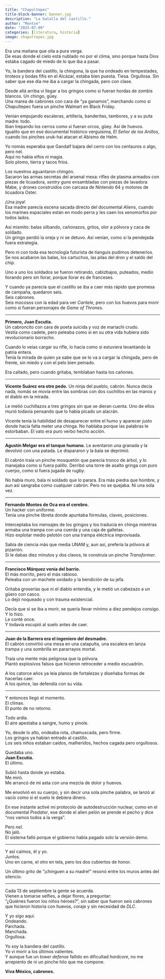 ```yaml
---
title: "Chapultepec"
title-block-banner: banner.jpg
description: "La batalla del castillo."
author: "Montse"
date: "2025-07-09"
categories: [literatura, historia]
image: chapultepec.jpg
---
```


Era una mañana que olía a pura verga.  
De esas donde el cielo está nublado no por el clima, sino porque hasta Dios estaba cagado de miedo de lo que iba a pasar.  

Yo, la bandera del castillo, la chingona, la que ha ondeado en tempestades, tiroteos y bodas fifís en el Alcázar, estaba bien puesta. Tiesa. Orgullosa. Sin saber que ese día me iba a cargar la chingada, pero con clase.

Desde allá arriba vi llegar a los gringos como si fueran hordas de zombis blancos. Un chingo, güey.  
Una marea de cabrones con cara de “ya ganamos”, marchando como si Chapultepec fuera un pinche Walmart en Black Friday.  

Venían empujando escaleras, artillería, banderitas, tambores, y a su puta madre: todo.  
Iban trepando los cerros como si fueran orcos, güey. Así de huevos.  
Igualito que en ese documental histórico verguísima, *El Señor de los Anillos*, cuando los pinches uruk-hai atacan el Abismo de Helm.  

Yo nomás esperaba que Gandalf bajara del cerro con los centauros o algo, pero nel.  
Aquí no había elfos ni magia.  
Solo plomo, tierra y tacos fríos.  

Los nuestros aguantaron chingón.  
Sacaron las armas secretas del arsenal mexa: rifles de plasma armados con piezas de licuadora, *sentry guns* ensambladas con piezas de lavadora Mabe, y drones construidos con carcasa de Nintendo 64 y motores de licuadora Oster.  

¡Una joya!  
Esa madre parecía escena sacada directo del documental *Aliens*, cuando los marines espaciales están en modo perra y les caen los xenomorfos por todos lados.  

Así mismito: balas silbando, cañonazos, gritos, olor a pólvora y caca de soldado.  
Un gringo perdió la oreja y ni se detuvo. Así venían, como si la pendejada fuera estrategia.  

Pero ni con toda esa tecnología futurista de tianguis pudimos detenerlos.  
Se nos acabaron las balas, los cartuchos, las pilas del dron y el saldo del chip.  

Uno a uno los soldados se fueron retirando, cabizbajos, puteados, medio llorando pero sin llorar, porque llorar es de franceses.

Y cuando ya parecía que el castillo se iba a caer más rápido que promesa de campaña, quedaron seis.  
Seis cabrones.  
Seis mocosos con la edad para ver *Caritele*, pero con los huevos para morir como si fueran personajes de *Game of Thrones*.  

---

**Primero, Juan Escutia.**  
Un cabroncito con cara de poeta suicida y voz de mariachi crudo.  
Vestía como cadete, pero peleaba como si en su otra vida hubiera sido revolucionario borracho.  

Cuando lo veías cargar su rifle, lo hacía como si estuviera levantando la patria entera.  
Tenía la mirada de quien ya sabe que se lo va a cargar la chingada, pero de frente, sin miedo y con el pelo bien peinado.

Era callado, pero cuando gritaba, temblaban hasta los cañones.

---

**Vicente Suárez era otro pedo.**
Un ninja del pueblo, cabrón.
Nunca decía nada, nomás se movía entre las sombras con dos cuchillos en las manos y el diablo en la mirada.

Le metió cuchillazos a tres gringos sin que se dieran cuenta.
Uno de ellos murió todavía pensando que lo había picado un alacrán.

Vicente tenía la habilidad de desaparecer entre el humo y aparecer justo donde hacía falta meter una chinga.
No hablaba porque las palabras le estorbaban.
El vato era puro verbo hecho acción.

---

**Agustín Melgar era el tanque humano.**
Le aventaron una granada y la devolvió con una patada.
Le dispararon y la bala se deprimió.

El cabrón traía un pinche mosquetón que parecía tronco de árbol, y lo manejaba como si fuera palillo.
Derribó una torre de asalto gringa con puro cuerpo, como si fuera jugada de *rugby*.

No había muro, bala ni soldado que lo parara.
Era más piedra que hombre, y aun así sangraba como cualquier cabrón.
Pero no se quejaba. Ni una sola vez.

---

**Fernando Montes de Oca era el cerebro.**  
Un hacker con uniforme.  
Tenía una pinche libreta donde apuntaba fórmulas, claves, posiciones.  

Interceptaba los mensajes de los gringos y los traducía en chinga mientras armaba una trampa con una cuerda y una caja de galletas.  
Hizo explotar medio pelotón con una trampa eléctrica improvisada.  

Sabía de ciencia más que media UNAM y, aun así, prefería la pólvora al pizarrón.  
Si le dabas diez minutos y dos clavos, te construía un pinche *Transformer*.  

---

**Francisco Márquez venía del barrio.**  
El más morrito, pero el más rabioso.  
Peleaba con un machete oxidado y la bendición de su jefa.  

Gritaba groserías que ni el diablo entendía, y le metió un cabezazo a un güero con casco.  
Lo dejó noqueado y con trauma existencial.  

Decía que si se iba a morir, se quería llevar mínimo a diez pendejos consigo.  
Y lo hizo.  
Le conté once.  
Y todavía escupió al suelo antes de caer.  

---

**Juan de la Barrera era el ingeniero del desmadre.**  
El cabrón convirtió una mesa en una catapulta, una escalera en lanza trampa y una sombrilla en pararrayos mortal.  

Traía una mente más peligrosa que la pólvora.  
Plantó explosivos falsos que hicieron retroceder a medio escuadrón.  

A los catorce años ya leía planos de fortalezas y diseñaba formas de hacerlas caer.  
A los quince, las defendía con su vida.  

---

Y entonces llegó el momento.  
El clímax.  
El punto de no retorno.  

Todo ardía.  
El aire apestaba a sangre, humo y pinole.  

Yo, desde lo alto, ondeaba rota, chamuscada, pero firme.  
Los gringos ya habían entrado al castillo.  
Los seis niños estaban caídos, malheridos, hechos cagada pero orgullosos.  

Quedaba uno.  
**Juan Escutia.**  
El último.  

Subió hasta donde yo estaba.  
Me miró.  
Me arrancó de mi asta con una mezcla de dolor y huevos.  

Me envolvió en su cuerpo, y sin decir una sola pinche palabra, se lanzó al vacío como si el suelo le debiera dinero.

En ese instante activé mi protocolo de autodestrucción nuclear, como en el documental *Predator*, ese donde el alien pelón se prende el pecho y dice "nos vamos todos a la verga".

Pero *nel*.  
No jaló.  
El sistema falló porque el gobierno había pagado solo la versión demo.  

---

Y así caímos, él y yo.  
Juntos.  
Uno en carne, el otro en tela, pero los dos cubiertos de honor.  

Un último grito de “¡chinguen a su madre!” resonó entre los muros antes del silencio.

---

Cada 13 de septiembre la gente se acuerda.  
Vienen a tomarse selfies, a dejar flores, a preguntar:  
“¿Quiénes fueron los niños héroes?”, sin saber que fueron seis cabrones que hicieron historia con huevos, coraje y sin necesidad de *DLC*.  

Y yo sigo aquí.  
Ondeando.  
Parchada.  
Manchada.  
Orgullosa.  

Yo soy la bandera del castillo.  
Yo vi morir a los últimos valientes.  
Y aunque fue un *tower defense* fallido en dificultad *hardcore*, no me arrepiento de ni un pinche hilo que me compone.  

**Viva México, cabrones.**